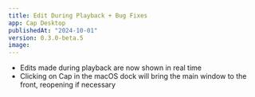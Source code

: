 ```yaml
---
title: Edit During Playback + Bug Fixes
app: Cap Desktop
publishedAt: "2024-10-01"
version: 0.3.0-beta.5
image:
---
```


- Edits made during playback are now shown in real time
- Clicking on Cap in the macOS dock will bring the main window to the front, reopening if necessary
